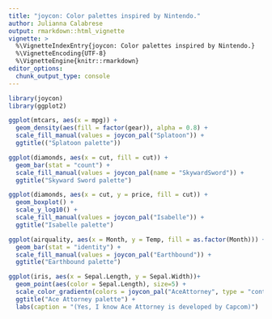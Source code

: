 ```yaml
---
title: "joycon: Color palettes inspired by Nintendo."
author: Julianna Calabrese
output: rmarkdown::html_vignette
vignette: >
  %\VignetteIndexEntry{joycon: Color palettes inspired by Nintendo.}
  %\VignetteEncoding{UTF-8}
  %\VignetteEngine{knitr::rmarkdown}
editor_options: 
  chunk_output_type: console
---
```


```r
library(joycon)
library(ggplot2)
```

```r
ggplot(mtcars, aes(x = mpg)) +
  geom_density(aes(fill = factor(gear)), alpha = 0.8) +
  scale_fill_manual(values = joycon_pal("Splatoon")) +
  ggtitle(("Splatoon palette"))
```

```r
ggplot(diamonds, aes(x = cut, fill = cut)) + 
  geom_bar(stat = "count") +
  scale_fill_manual(values = joycon_pal(name = "SkywardSword")) +
  ggtitle("Skyward Sword palette")
```

```r
ggplot(diamonds, aes(x = cut, y = price, fill = cut)) + 
  geom_boxplot() + 
  scale_y_log10() + 
  scale_fill_manual(values = joycon_pal("Isabelle")) +
  ggtitle("Isabelle palette")
```

```r
ggplot(airquality, aes(x = Month, y = Temp, fill = as.factor(Month))) +
  geom_bar(stat = "identity") + 
  scale_fill_manual(values = joycon_pal("Earthbound")) +
  ggtitle("Earthbound palette")
```

```r
ggplot(iris, aes(x = Sepal.Length, y = Sepal.Width))+
  geom_point(aes(color = Sepal.Length), size=5) + 
  scale_color_gradientn(colors = joycon_pal("AceAttorney", type = "continuous")) +
  ggtitle("Ace Attorney palette") +
  labs(caption = "(Yes, I know Ace Attorney is developed by Capcom)")
```
